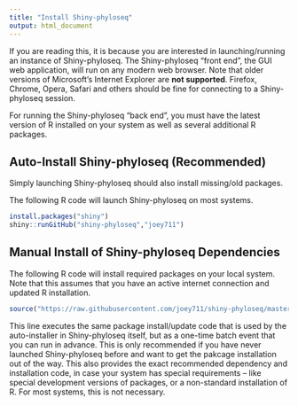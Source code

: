 ```yaml
---
title: "Install Shiny-phyloseq"
output: html_document
---
```


If you are reading this, it is because you are interested
in launching/running an instance of Shiny-phyloseq.
The Shiny-phyloseq "front end", the GUI web application,
will run on any modern web browser.
Note that older versions of Microsoft's Internet Explorer are **not supported**.
Firefox, Chrome, Opera, Safari and others should be fine
for connecting to a Shiny-phyloseq session.

For running the Shiny-phyloseq "back end", you must have
the latest version of R installed on your system
as well as several additional R packages.

## Auto-Install Shiny-phyloseq (Recommended)

Simply launching Shiny-phyloseq should also install missing/old packages.

The following R code will launch Shiny-phyloseq on most systems.

```r
install.packages("shiny")
shiny::runGitHub("shiny-phyloseq","joey711")
```


## Manual Install of Shiny-phyloseq Dependencies

The following R code will install required packages on your local system.
Note that this assumes that you have an active internet connection and updated R installation.

```r
source("https://raw.githubusercontent.com/joey711/shiny-phyloseq/master/server.R")
```

This line executes the same package install/update code that is used by the auto-installer in Shiny-phyloseq itself, but as a one-time batch event that you can run in advance. This is only recommended if you have never launched Shiny-phyloseq before and want to get the pakcage installation out of the way. This also provides the exact recommended dependency and installation code, in case your system has special requirements -- like special development versions of packages, or a non-standard installation of R. For most systems, this is not necessary.

